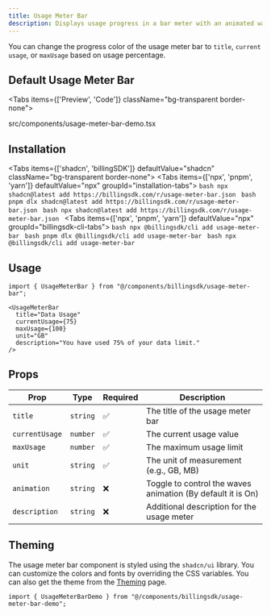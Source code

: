 ```yaml
---
title: Usage Meter Bar
description: Displays usage progress in a bar meter with an animated wave-like pattern, status badges, and compact design.
---
```

You can change the progress color of the usage meter bar to `title`, `current usage`, or `maxUsage` based on usage percentage.

## Default Usage Meter Bar

<Tabs items={['Preview', 'Code']} className="bg-transparent border-none">
  <Tab value="Preview" className="border-none bg-transparent p-0 mt-3">
    <PreviewComponents registryName="usage-meter-bar">
      <UsageMeterBarDemo />
    </PreviewComponents>
  </Tab>

  <Tab value="Code" className="mt-3">
  <include cwd lang="tsx" meta='title="src/components/usage-meter-bar-demo.tsx"'>src/components/usage-meter-bar-demo.tsx</include>

  </Tab>
</Tabs>

## Installation

<Tabs items={['shadcn', 'billingSDK']} defaultValue="shadcn" className="bg-transparent border-none">
  <Tab value="shadcn" className="border-none bg-transparent p-0 mt-3">
    <Tabs items={['npx', 'pnpm', 'yarn']} defaultValue="npx" groupId="installation-tabs">
      <Tab value="npx">
        ```bash
        npx shadcn@latest add https://billingsdk.com/r/usage-meter-bar.json
        ```
      </Tab>
      <Tab value="pnpm">
        ```bash
        pnpm dlx shadcn@latest add https://billingsdk.com/r/usage-meter-bar.json
        ```
      </Tab>
      <Tab value="yarn">
        ```bash
        npx shadcn@latest add https://billingsdk.com/r/usage-meter-bar.json
        ```
      </Tab>
    </Tabs>
  </Tab>
  <Tab value="billingSDK" className="border-none bg-transparent p-0 mt-3">
    <Tabs items={['npx', 'pnpm', 'yarn']} defaultValue="npx" groupId="billingsdk-cli-tabs">
      <Tab value="npx">
        ```bash
        npx @billingsdk/cli add usage-meter-bar
        ```
      </Tab>
      <Tab value="pnpm">
        ```bash
        pnpm dlx @billingsdk/cli add usage-meter-bar
        ```
      </Tab>
      <Tab value="yarn">
        ```bash
        npx @billingsdk/cli add usage-meter-bar
        ```
      </Tab>
    </Tabs>
  </Tab>
</Tabs>

## Usage

```tsx
import { UsageMeterBar } from "@/components/billingsdk/usage-meter-bar";
```
```tsx
<UsageMeterBar
  title="Data Usage"
  currentUsage={75}
  maxUsage={100}
  unit="GB"
  description="You have used 75% of your data limit."
/>
```

## Props

| Prop | Type | Required | Description |
|------|------|----------|-------------|
| `title` | `string` | ✅ | The title of the usage meter bar |
| `currentUsage` | `number` | ✅ | The current usage value |
| `maxUsage` | `number` | ✅ | The maximum usage limit |
| `unit` | `string` | ✅ | The unit of measurement (e.g., GB, MB) |
| `animation` | `string` | ❌ | Toggle to control the waves animation (By default it is On) |
| `description` | `string` | ❌ | Additional description for the usage meter |

## Theming

The usage meter bar component is styled using the `shadcn/ui` library. You can customize the colors and fonts by overriding the CSS variables. You can also get the theme from the [Theming](/docs/theming) page.

```tsx
import { UsageMeterBarDemo } from "@/components/billingsdk/usage-meter-bar-demo";
```
